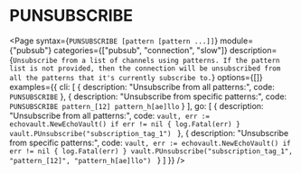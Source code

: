 # PUNSUBSCRIBE

<Page 
  syntax={`PUNSUBSCRIBE [pattern [pattern ...]]`}
  module={"pubsub"}
  categories={["pubsub", "connection", "slow"]}
  description={`Unsubscribe from a list of channels using patterns.
If the pattern list is not provided, then the connection will be unsubscribed from all the patterns that
it's currently subscribe to.`}
  options={[]}
  examples={{
    cli: [
      { description: "Unsubscribe from all patterns:", code: `PUNSUBSCRIBE` },
      { description: "Unsubscribe from specific patterns:", code: `PUNSUBSCRIBE pattern_[12] pattern_h[ae]llo` }
    ],
    go: [
      {
        description: "Unsubscribe from all patterns:",
        code: `vault, err := echovault.NewEchoVault()
if err != nil {
  log.Fatal(err)
}
vault.PUnsubscribe("subscription_tag_1")
`
      },
      {
        description: "Unsubscribe from specific patterns:",
        code: `vault, err := echovault.NewEchoVault()
if err != nil {
  log.Fatal(err)
}
vault.PUnsubscribe("subscription_tag_1", "pattern_[12]", "pattern_h[ae]llo")
`
      }
    ]
  }}
/>